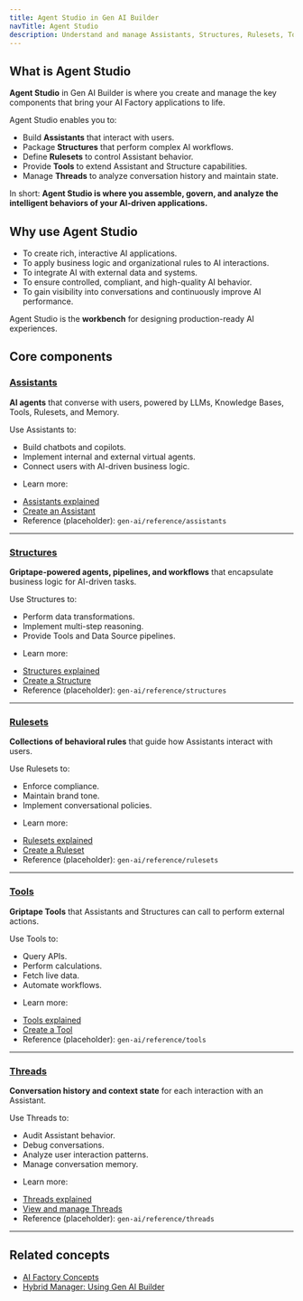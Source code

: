 ```yaml
---
title: Agent Studio in Gen AI Builder
navTitle: Agent Studio
description: Understand and manage Assistants, Structures, Rulesets, Tools, and Threads — the core building blocks for interactive and task-based AI applications in Gen AI Builder.
---
```


## What is Agent Studio

**Agent Studio** in Gen AI Builder is where you create and manage the key components that bring your AI Factory applications to life.

Agent Studio enables you to:

- Build **Assistants** that interact with users.
- Package **Structures** that perform complex AI workflows.
- Define **Rulesets** to control Assistant behavior.
- Provide **Tools** to extend Assistant and Structure capabilities.
- Manage **Threads** to analyze conversation history and maintain state.

In short:
**Agent Studio is where you assemble, govern, and analyze the intelligent behaviors of your AI-driven applications.**

## Why use Agent Studio

- To create rich, interactive AI applications.
- To apply business logic and organizational rules to AI interactions.
- To integrate AI with external data and systems.
- To ensure controlled, compliant, and high-quality AI behavior.
- To gain visibility into conversations and continuously improve AI performance.

Agent Studio is the **workbench** for designing production-ready AI experiences.

## Core components

### [Assistants](assistants)

**AI agents** that converse with users, powered by LLMs, Knowledge Bases, Tools, Rulesets, and Memory.

Use Assistants to:

- Build chatbots and copilots.
- Implement internal and external virtual agents.
- Connect users with AI-driven business logic.

* Learn more:
- [Assistants explained](../../../learn/explained/assistants-explained)
- [Create an Assistant](../../../how-to/gen-ai/create-assistant)
- Reference (placeholder): `gen-ai/reference/assistants`

---

### [Structures](structures)

**Griptape-powered agents, pipelines, and workflows** that encapsulate business logic for AI-driven tasks.

Use Structures to:

- Perform data transformations.
- Implement multi-step reasoning.
- Provide Tools and Data Source pipelines.

* Learn more:
- [Structures explained](../../../learn/explained/structures-explained)
- [Create a Structure](../../../how-to/gen-ai/create-structure)
- Reference (placeholder): `gen-ai/reference/structures`

---

### [Rulesets](rulesets)

**Collections of behavioral rules** that guide how Assistants interact with users.

Use Rulesets to:

- Enforce compliance.
- Maintain brand tone.
- Implement conversational policies.

* Learn more:
- [Rulesets explained](../../../learn/explained/rulesets-explained)
- [Create a Ruleset](../../../how-to/gen-ai/create-ruleset)
- Reference (placeholder): `gen-ai/reference/rulesets`

---

### [Tools](tools)

**Griptape Tools** that Assistants and Structures can call to perform external actions.

Use Tools to:

- Query APIs.
- Perform calculations.
- Fetch live data.
- Automate workflows.

* Learn more:
- [Tools explained](../../../learn/explained/tools-explained)
- [Create a Tool](../../../how-to/gen-ai/create-tool)
- Reference (placeholder): `gen-ai/reference/tools`

---

### [Threads](threads)

**Conversation history and context state** for each interaction with an Assistant.

Use Threads to:

- Audit Assistant behavior.
- Debug conversations.
- Analyze user interaction patterns.
- Manage conversation memory.

* Learn more:
- [Threads explained](../../../learn/explained/threads-explained)
- [View and manage Threads](../../../how-to/gen-ai/view-threads)
- Reference (placeholder): `gen-ai/reference/threads`

---

## Related concepts

- [AI Factory Concepts](../../../learn/explained/ai-factory-concepts)
- [Hybrid Manager: Using Gen AI Builder](../../../../hybrid-manager/ai-factory/gen-ai/builder/index)

